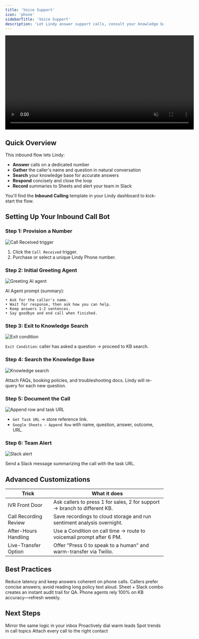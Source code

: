 ```yaml
---
title: 'Voice Support'
icon: 'phone'
sidebarTitle: 'Voice Support'
description: 'Let Lindy answer support calls, consult your knowledge base, and log every interaction.'
---
```


<div style={{ display: 'flex', justifyContent: 'center', margin: '2rem 0' }}>
  <div className="video-card">
    <video
      src="https://lindy-docs-content.nyc3.digitaloceanspaces.com/Human%20in%20Loop.mp4"
      width="600"
      autoPlay
      muted
      loop
      playsInline
      style={{ display: 'block', width: '100%', borderRadius: '16px' }}
    />
  </div>
</div>

## Quick Overview

This inbound flow lets Lindy:

- **Answer** calls on a dedicated number  
- **Gather** the caller's name and question in natural conversation  
- **Search** your knowledge base for accurate answers  
- **Respond** concisely and close the loop  
- **Record** summaries to Sheets and alert your team in Slack  

You'll find the **Inbound Calling** template in your Lindy dashboard to kick-start the flow.

## Setting Up Your Inbound Call Bot

### Step 1: Provision a Number

<Frame>
  <img src="/lindy-brand-assets/placeholder.png" alt="Call Received trigger" />
</Frame>

1. Click the `Call Received` trigger.  
2. Purchase or select a unique Lindy Phone number.

### Step 2: Initial Greeting Agent

<Frame>
  <img src="/lindy-brand-assets/placeholder.png" alt="Greeting AI agent" />
</Frame>

AI Agent prompt (summary):

```
• Ask for the caller's name.
• Wait for response, then ask how you can help.
• Keep answers 1-2 sentences.
• Say goodbye and end call when finished.
```

### Step 3: Exit to Knowledge Search

<Frame>
  <img src="/lindy-brand-assets/placeholder.png" alt="Exit condition" />
</Frame>

`Exit Condition`: caller has asked a question → proceed to KB search.

### Step 4: Search the Knowledge Base

<Frame>
  <img src="/lindy-brand-assets/placeholder.png" alt="Knowledge search" />
</Frame>

Attach FAQs, booking policies, and troubleshooting docs. Lindy will re-query for each new question.

### Step 5: Document the Call

<Frame>
  <img src="/lindy-brand-assets/placeholder.png" alt="Append row and task URL" />
</Frame>

- `Get Task URL` → store reference link.  
- `Google Sheets – Append Row` with name, question, answer, outcome, URL.

### Step 6: Team Alert

<Frame>
  <img src="/lindy-brand-assets/placeholder.png" alt="Slack alert" />
</Frame>

Send a Slack message summarizing the call with the task URL.

## Advanced Customizations

| Trick                  | What it does                                                              |
|------------------------|---------------------------------------------------------------------------|
| IVR Front Door         | Ask callers to press 1 for sales, 2 for support → branch to different KB. |
| Call Recording Review  | Save recordings to cloud storage and run sentiment analysis overnight.    |
| After-Hours Handling   | Use a Condition on call time → route to voicemail prompt after 6 PM.      |
| Live-Transfer Option   | Offer "Press 0 to speak to a human" and warm-transfer via Twilio.          |

## Best Practices

<AccordionGroup>
  <Accordion title="Use GPT-4 Turbo">
    Reduce latency and keep answers coherent on phone calls.
  </Accordion>
  
  <Accordion title="Keep Replies Short">
    Callers prefer concise answers; avoid reading long policy text aloud.
  </Accordion>
  
  <Accordion title="Log Everything">
    Sheet + Slack combo creates an instant audit trail for QA.
  </Accordion>
  
  <Accordion title="Update KB Often">
    Phone agents rely 100% on KB accuracy—refresh weekly.
  </Accordion>
</AccordionGroup>

## Next Steps

<CardGroup cols={2}>
  <Card title="Smart Support Email" href="/tutorials/smart-support" icon="life-ring">
    Mirror the same logic in your inbox
  </Card>
  <Card title="Outbound Call Bot" href="/tutorials/outbound-calling" icon="paper-plane">
    Proactively dial warm leads
  </Card>
  <Card title="Support Insights" href="/tutorials/support-insights" icon="chart-line">
    Spot trends in call topics
  </Card>
  <Card title="CRM Auto-Log" href="/tutorials/crm-auto-log" icon="database">
    Attach every call to the right contact
  </Card>
</CardGroup>